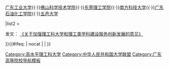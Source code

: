 {{Navbox
|name  = 广东省高水平理工科大学
|title =[[广东省高水平理工科大学|广东省高水平理工科大学建设]]
|list1 = <div>
[[华南理工大学]]{{·}}[[广东工业大学]]{{·}}[[佛山科学技术学院]]{{·}}[[东莞理工学院]]{{·}}[[南方科技大学]]{{·}}[[广东石油化工学院]]{{·}}[[五邑大学]]</div>
|list2 = <div>
发文：
[[《关于加强理工科大学和理工类学科建设服务创新发展的意见》]]
</div>
}}<includeonly>{{#ifeq: {{{1}}} | nocat | <!--空--> | [[Category:高水平理工科大学]] }}</includeonly><noinclude>
[[Category:中华人民共和国大学联盟‎]]
[[Category:广东高等院校导航模板]]
</noinclude>